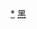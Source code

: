 <div style="position: relative" class="center">
{{Image label begin|image=Administrative Division Qiqihar.png|width={{{1|600}}}|link=}} 
{{Image label|x=640|y=1030|scale={{{1|600}}}/1796|text=[[龙沙区|<span style="color: black;">'''①'''</span>]]}}
{{Image label|x=680|y=950|scale={{{1|600}}}/1796|text=[[建华区|<span style="color: black;">'''②'''</span>]]}}
{{Image label|x=730|y=1030|scale={{{1|600}}}/1796|text=[[铁锋区|<span style="color: black; font-size:smaller;">'''铁锋区'''</span>]]}}
{{Image label|x=600|y=1120|scale={{{1|600}}}/1796|text=[[昂昂溪区|<span style="color: black; font-size:smaller;">'''昂昂溪区'''</span>]]}}
{{Image label|x=500|y=1070|scale={{{1|600}}}/1796|text=[[富拉尔基区|<span style="color: black;">'''③'''</span>]]}}
{{Image label|x=210|y=840|scale={{{1|600}}}/1796|text=[[碾子山区|<span style="color: black;">'''④'''</span>]]}}
{{Image label|x=520|y=830|scale={{{1|600}}}/1796|text=[[梅里斯达斡尔族区|<span style="color: black; font-size:smaller;">'''梅里斯<br>达斡尔族区'''</span>]]}}
{{Image label|x=230|y=1050|scale={{{1|600}}}/1796|text=[[龙江县|<span style="color: black;">'''龙江县'''</span>]]}}
{{Image label|x=1160|y=780|scale={{{1|600}}}/1796|text=[[依安县|<span style="color: black;">'''依安县'''</span>]]}}
{{Image label|x=390|y=1530|scale={{{1|600}}}/1796|text=[[泰来县|<span style="color: black;">'''泰来县'''</span>]]}}
{{Image label|x=590|y=580|scale={{{1|600}}}/1796|text=[[甘南县|<span style="color: black;">'''甘南县'''</span>]]}}
{{Image label|x=860|y=790|scale={{{1|600}}}/1796|text=[[富裕县|<span style="color: black;">'''富裕县'''</span>]]}}
{{Image label|x=1320|y=490|scale={{{1|600}}}/1796|text=[[克山县|<span style="color: black;">'''克山县'''</span>]]}}
{{Image label|x=1620|y=580|scale={{{1|600}}}/1796|text=[[克东县|<span style="color: black;">'''克东县'''</span>]]}}
{{Image label|x=1500|y=830|scale={{{1|600}}}/1796|text=[[拜泉县|<span style="color: black;">'''拜泉县'''</span>]]}}
{{Image label|x=1070|y=300|scale={{{1|600}}}/1796|text=[[讷河市|<span style="color: black;">'''讷河市'''</span>]]}}
{{Image label|x=1000|y=1160|scale={{{1|600}}}/1796|text=[[龙沙区|<span style="color: black;">'''① 龙沙区'''</span>]]}}
{{Image label|x=1000|y=1220|scale={{{1|600}}}/1796|text=[[建华区|<span style="color: black;">'''② 建华区'''</span>]]}}
{{Image label|x=1000|y=1280|scale={{{1|600}}}/1796|text=[[富拉尔基区|<span style="color: black;">'''③ 富拉尔基区'''</span>]]}}
{{Image label|x=1000|y=1340|scale={{{1|600}}}/1796|text=[[碾子山区|<span style="color: black;">'''④ 碾子山区'''</span>]]}}
</div>
<noinclude>
[[Category:齐齐哈尔行政区划|*]]
[[Category:中华人民共和国地级行政区划图|黑]]
</noinclude>